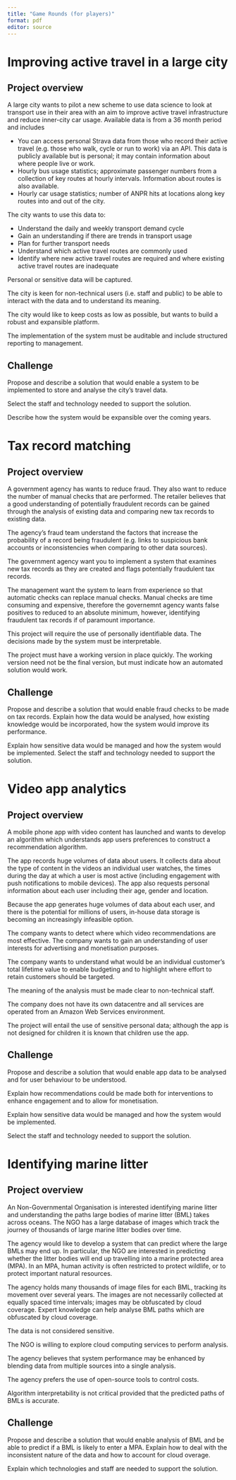 ```yaml
---
title: "Game Rounds (for players)"
format: pdf
editor: source
---
```


# Improving active travel in a large city

## Project overview

A large city wants to pilot a new scheme to use data science to look at transport use in their area with an aim to improve active travel infrastructure and reduce inner-city car usage. Available data is from a 36 month period and includes

 * You can access personal Strava data from those who record their active travel (e.g. those who walk, cycle or run to work) via an API. This data is publicly available but is personal; it may contain information about where people live or work.
 * Hourly bus usage statistics; approximate passenger numbers from a collection of key routes at hourly intervals. Information about routes is also available.
 * Hourly car usage statistics; number of ANPR hits at locations along key routes into and out of the city.

The city wants to use this data to:

* Understand the daily and weekly transport demand cycle
* Gain an understanding if there are trends in transport usage
* Plan for further transport needs
* Understand which active travel routes are commonly used
* Identify where new active travel routes are required and where existing active travel routes are inadequate

Personal or sensitive data will be captured.

The city is keen for non-technical users (i.e. staff and public) to be able to interact with the data and to understand its meaning.

The city would like to keep costs as low as possible, but wants to build a robust and expansible platform.

The implementation of the system must be auditable and include structured reporting to management.

## Challenge

Propose and describe a solution that would enable a system to be implemented to store and analyse the city’s travel data. 

Select the staff and technology needed to support the solution.

Describe how the system would be expansible over the coming years.


\newpage

# Tax record matching

## Project overview

A government agency has wants to reduce fraud. They also want to reduce the number of manual checks that are performed. The retailer believes that a good understanding of potentially fraudulent records can be gained through the analysis of existing data and comparing new tax records to existing data. 

The agency's fraud team understand the factors that increase the probability of a record being fraudulent (e.g. links to suspicious bank accounts or inconsistencies when comparing to other data sources).

The government agency want you to implement a system that examines new tax records as they are created and flags potentially fraudulent tax records.

The management want the system to learn from experience so that automatic checks can replace manual checks. Manual checks are time consuming and expensive, therefore the governemnt agency wants false positives to reduced to an absolute minimum, however, identifying fraudulent tax records if of paramount importance. 

This project will require the use of personally identifiable data. The decisions made by the system must be interpretable.

The project must have a working version in place quickly. The working version need not be the final version, but must indicate how an automated solution would work.

## Challenge

Propose and describe a solution that would enable fraud checks to be made on tax records. Explain how the data would be analysed, how existing knowledge would be incorporated, how the system would improve its performance.

Explain how sensitive data would be managed and how the system would be implemented. Select the staff and technology needed to support the solution.

\newpage

# Video app analytics

## Project overview

A mobile phone app with video content has launched and wants to develop an algorithm which understands app users preferences to construct a recommendation algorithm.

The app records huge volumes of data about users. It collects data about the type of content in the videos an individual user watches, the times during the day at which a user is most active (including engagement with push notifications to mobile devices). The app also requests personal information about each user including their age, gender and location.

Because the app generates huge volumes of data about each user, and there is the potential for millions of users, in-house data storage is becoming an increasingly infeasible option.

The company wants to detect where which video recommendations are most effective. The company wants to gain an understanding of user interests for advertising and monetisation purposes.

The company wants to understand what would be an individual customer’s total lifetime value to enable budgeting and to highlight where effort to retain customers should be targeted. 

The meaning of the analysis must be made clear to non-technical staff.

The company does not have its own datacentre and all services are operated from an Amazon Web Services environment.

The project will entail the use of sensitive personal data; although the app is not designed for children it is known that children use the app.

## Challenge

Propose and describe a solution that would enable app data to be analysed and for user behaviour to be understood. 

Explain how recommendations could be made both for interventions to enhance engagement and to allow for monetisation.

Explain how sensitive data would be managed and how the system would be implemented.

Select the staff and technology needed to support the solution.

\newpage

# Identifying marine litter

## Project overview

An Non-Governmental Organisation is interested identifying marine litter and understanding the paths large bodies of marine litter (BML) takes across oceans. The NGO has a large database of images which track the journey of thousands of large marine litter bodies over time.

The agency would like to develop a system that can predict where the large BMLs may end up. In particular, the NGO are interested in predicting whether the litter bodies will end up travelling into a marine protected area (MPA). In an MPA, human activity is often restricted to protect wildlife, or to protect important natural resources.

The agency holds many thousands of image files for each BML, tracking its movement over several years. The images are not necessarily collected at equally spaced time intervals; images may be obfuscated by cloud coverage. Expert knowledge can help analyse BML paths which are obfuscated by cloud coverage.

The data is not considered sensitive.

The NGO is willing to explore cloud computing services to perform analysis.

The agency believes that system performance may be enhanced by blending data from multiple sources into a single analysis.

The agency prefers the use of open-source tools to control costs.

Algorithm interpretability is not critical provided that the predicted paths of BMLs is accurate.

## Challenge

Propose and describe a solution that would enable analysis of BML and be able to predict if a BML is likely to enter a MPA. Explain how to deal with the inconsistent nature of the data and how to account for cloud overage. 

Explain which technologies and staff are needed  to support the solution.
